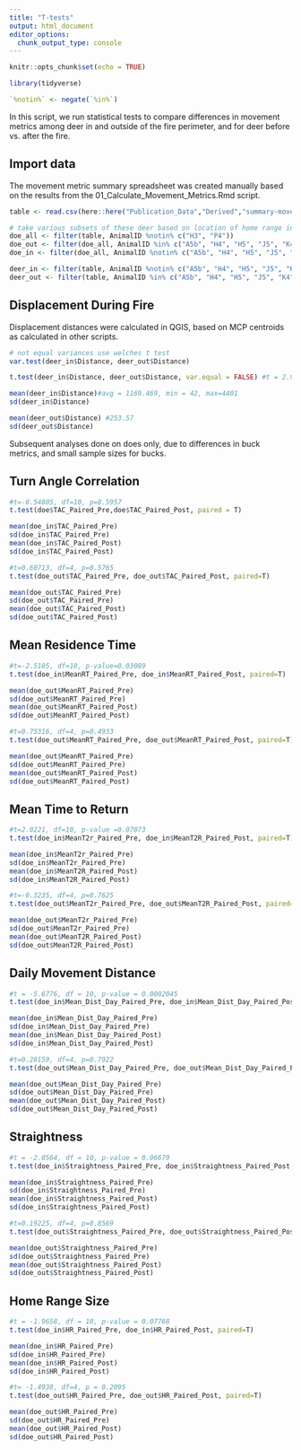 ```yaml
---
title: "T-tests"
output: html_document
editor_options: 
  chunk_output_type: console
---
```


```r
knitr::opts_chunk$set(echo = TRUE)
```

```r
library(tidyverse)

`%notin%` <- negate(`%in%`)
```

In this script, we run statistical tests to compare differences in movement metrics among deer in and outside of the fire perimeter, and for deer before vs. after the fire.

## Import data

The movement metric summary spreadsheet was created manually based on the results from the 01_Calculate_Movement_Metrics.Rmd script.
```r
table <- read.csv(here::here("Publication_Data","Derived","summary-movement-metrics.csv"))

# take various subsets of these deer based on location of home range in vs. out of fire, and sex
doe_all <- filter(table, AnimalID %notin% c("H3", "P4"))
doe_out <- filter(doe_all, AnimalID %in% c("A5b", "H4", "H5", "J5", "K4"))
doe_in <- filter(doe_all, AnimalID %notin% c("A5b", "H4", "H5", "J5", "K4"))

deer_in <- filter(table, AnimalID %notin% c("A5b", "H4", "H5", "J5", "K4"))
deer_out <- filter(table, AnimalID %in% c("A5b", "H4", "H5", "J5", "K4")) # same as doe_out (no bucks out)
```

## Displacement During Fire

Displacement distances were calculated in QGIS, based on MCP centroids as calculated in other scripts.
```r
# not equal variances use welches t test
var.test(deer_in$Distance, deer_out$Distance)

t.test(deer_in$Distance, deer_out$Distance, var.equal = FALSE) #t = 2.9707, df = 12.636, p-value = 0.0111

mean(deer_in$Distance)#avg = 1169.469, min = 42, max=4401
sd(deer_in$Distance)

mean(deer_out$Distance) #253.57
sd(deer_out$Distance)
```


Subsequent analyses done on does only, due to differences in buck metrics, and small sample sizes for bucks.

## Turn Angle Correlation

```r
#t=-0.54805, df=10, p=0.5957
t.test(doe$TAC_Paired_Pre,doe$TAC_Paired_Post, paired = T)

mean(doe_in$TAC_Paired_Pre)
sd(doe_in$TAC_Paired_Pre)
mean(doe_in$TAC_Paired_Post)
sd(doe_in$TAC_Paired_Post)

#t=0.60713, df=4, p=0.5765 
t.test(doe_out$TAC_Paired_Pre, doe_out$TAC_Paired_Post, paired=T)

mean(doe_out$TAC_Paired_Pre)
sd(doe_out$TAC_Paired_Pre)
mean(doe_out$TAC_Paired_Post)
sd(doe_out$TAC_Paired_Post)
```


## Mean Residence Time

```r
#t=-2.5105, df=10, p-value=0.03089
t.test(doe_in$MeanRT_Paired_Pre, doe_in$MeanRT_Paired_Post, paired=T)

mean(doe_out$MeanRT_Paired_Pre)
sd(doe_out$MeanRT_Paired_Pre)
mean(doe_out$MeanRT_Paired_Post)
sd(doe_out$MeanRT_Paired_Post)

#t=0.75316, df=4, p=0.4933
t.test(doe_out$MeanRT_Paired_Pre, doe_out$MeanRT_Paired_Post, paired=T)

mean(doe_out$MeanRT_Paired_Pre)
sd(doe_out$MeanRT_Paired_Pre)
mean(doe_out$MeanRT_Paired_Post)
sd(doe_out$MeanRT_Paired_Post)
```


## Mean Time to Return

```r
#t=2.0221, df=10, p-value =0.07073
t.test(doe_in$MeanT2r_Paired_Pre, doe_in$MeanT2R_Paired_Post, paired=T)

mean(doe_in$MeanT2r_Paired_Pre)
sd(doe_in$MeanT2r_Paired_Pre)
mean(doe_in$MeanT2R_Paired_Post)
sd(doe_in$MeanT2R_Paired_Post)

#t=-0.3235, df=4, p=0.7625
t.test(doe_out$MeanT2r_Paired_Pre, doe_out$MeanT2R_Paired_Post, paired=T)

mean(doe_out$MeanT2r_Paired_Pre)
sd(doe_out$MeanT2r_Paired_Pre)
mean(doe_out$MeanT2R_Paired_Post)
sd(doe_out$MeanT2R_Paired_Post)
```


## Daily Movement Distance

```r
#t = -5.6776, df = 10, p-value = 0.0002045
t.test(doe_in$Mean_Dist_Day_Paired_Pre, doe_in$Mean_Dist_Day_Paired_Post, paired=T)

mean(doe_in$Mean_Dist_Day_Paired_Pre)
sd(doe_in$Mean_Dist_Day_Paired_Pre)
mean(doe_in$Mean_Dist_Day_Paired_Post)
sd(doe_in$Mean_Dist_Day_Paired_Post)

#t=0.28159, df=4, p=0.7922
t.test(doe_out$Mean_Dist_Day_Paired_Pre, doe_out$Mean_Dist_Day_Paired_Post, paired=T)

mean(doe_out$Mean_Dist_Day_Paired_Pre)
sd(doe_out$Mean_Dist_Day_Paired_Pre)
mean(doe_out$Mean_Dist_Day_Paired_Post)
sd(doe_out$Mean_Dist_Day_Paired_Post)

```


## Straightness

```r
#t = -2.0564, df = 10, p-value = 0.06679
t.test(doe_in$Straightness_Paired_Pre, doe_in$Straightness_Paired_Post, paired=T)

mean(doe_in$Straightness_Paired_Pre)
sd(doe_in$Straightness_Paired_Pre)
mean(doe_in$Straightness_Paired_Post)
sd(doe_in$Straightness_Paired_Post)

#t=0.19225, df=4, p=0.8569
t.test(doe_out$Straightness_Paired_Pre, doe_out$Straightness_Paired_Post, paired=T)

mean(doe_out$Straightness_Paired_Pre)
sd(doe_out$Straightness_Paired_Pre)
mean(doe_out$Straightness_Paired_Post)
sd(doe_out$Straightness_Paired_Post)
```


## Home Range Size

```r
#t = -1.9658, df = 10, p-value = 0.07768
t.test(doe_in$HR_Paired_Pre, doe_in$HR_Paired_Post, paired=T)

mean(doe_in$HR_Paired_Pre)
sd(doe_in$HR_Paired_Pre)
mean(doe_in$HR_Paired_Post)
sd(doe_in$HR_Paired_Post)

#t= -1.4938, df=4, p = 0.2095
t.test(doe_out$HR_Paired_Pre, doe_out$HR_Paired_Post, paired=T)

mean(doe_out$HR_Paired_Pre)
sd(doe_out$HR_Paired_Pre)
mean(doe_out$HR_Paired_Post)
sd(doe_out$HR_Paired_Post)
```

